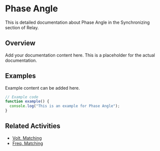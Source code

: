# Phase Angle

This is detailed documentation about Phase Angle in the Synchronizing section of Relay.

## Overview

Add your documentation content here. This is a placeholder for the actual documentation.

## Examples

Example content can be added here.

```typescript
// Example code
function example() {
  console.log("This is an example for Phase Angle");
}
```

## Related Activities

- [Volt. Matching](/docs/relay/synchronizing/volt-matching)
- [Freq. Matching](/docs/relay/synchronizing/freq-matching)
